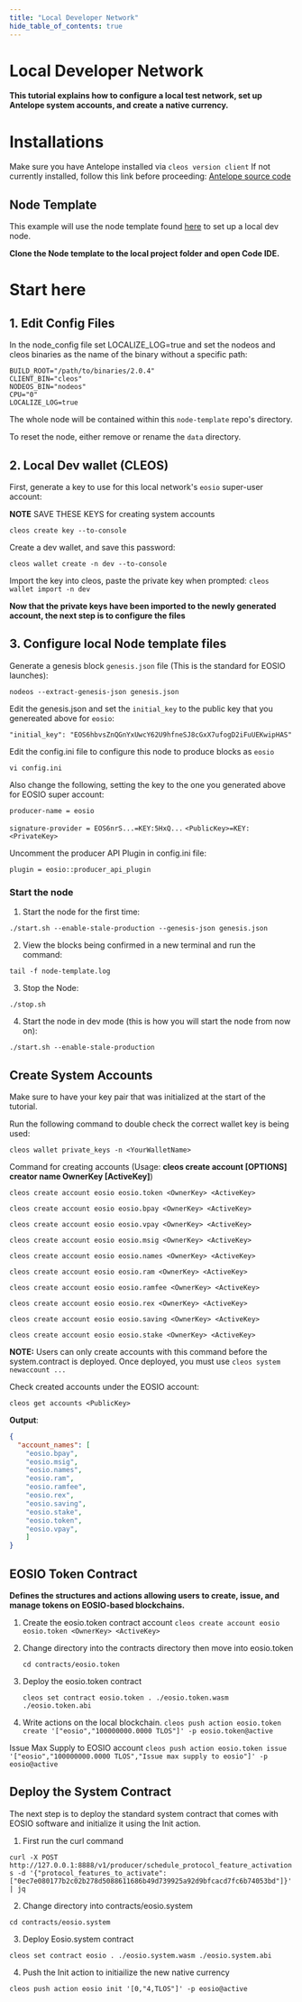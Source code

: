 ```yaml
---
title: "Local Developer Network"
hide_table_of_contents: true
---
```


# Local Developer Network 
__This tutorial explains how to configure a local test network, set up Antelope system accounts, and create a native currency.__

# Installations
Make sure you have Antelope installed via ```cleos version client``` 
If not currently installed, follow this link before proceeding: [Antelope source code](https://github.com/AntelopeIO/leap)

## Node Template
This example will use the node template found [here](https://github.com/telosnetwork/node-template) to set up a local dev node. 

__Clone the Node template to the local project folder and open Code IDE.__


# Start here

## 1. Edit Config Files
In the node_config file set LOCALIZE_LOG=true and set the nodeos and cleos binaries as the name of the binary without a specific path:

```
BUILD_ROOT="/path/to/binaries/2.0.4"
CLIENT_BIN="cleos"
NODEOS_BIN="nodeos"
CPU="0"
LOCALIZE_LOG=true
```
The whole node will be contained within this ```node-template``` repo's directory.

To reset the node, either remove or rename the ```data``` directory.

## 2. Local Dev wallet (CLEOS)
First, generate a key to use for this local network's ```eosio``` super-user account:

**NOTE** SAVE THESE KEYS for creating system accounts

```cleos create key --to-console ```

Create a dev wallet, and save this password: 

```cleos wallet create -n dev --to-console```


Import the key into cleos, paste the private key when prompted:
```cleos wallet import -n dev```


__Now that the private keys have been imported to the newly generated account, the next step is to configure the files__

## 3. Configure local Node template files 

Generate a genesis block ```genesis.json``` file (This is the standard for EOSIO launches):

``` nodeos --extract-genesis-json genesis.json ```

Edit the genesis.json and set the ```initial_key``` to the public key that you genereated above for ```eosio```: 

```"initial_key": "EOS6hbvsZnQGnYxUwcY62U9hfneSJ8cGxX7ufogD2iFuUEKwipHAS"```


Edit the config.ini file to configure this node to produce blocks as ```eosio```

```vi config.ini```

Also change the following, setting the key to the one you generated above for EOSIO super account:

```producer-name = eosio```

```signature-provider = EOS6nrS...=KEY:5HxQ...``` ```<PublicKey>=KEY:<PrivateKey>```

Uncomment the producer API Plugin in config.ini file:

```plugin = eosio::producer_api_plugin```

### Start the node
1. Start the node for the first time:

```./start.sh --enable-stale-production --genesis-json genesis.json```

2. View the blocks being confirmed in a new terminal and run the command:

```tail -f node-template.log```

3. Stop the Node:

```./stop.sh```

4. Start the node in dev mode (this is how you will start the node from now on):

```./start.sh --enable-stale-production```


## Create System Accounts
Make sure to have your key pair that was initialized at the start of the tutorial.

Run the following command to double check the correct wallet key is being used:

```cleos wallet private_keys -n <YourWalletName>```

Command for creating accounts (Usage: **cleos create account [OPTIONS] creator name OwnerKey [ActiveKey]**)


```cleos create account eosio eosio.token <OwnerKey> <ActiveKey>```

```cleos create account eosio eosio.bpay <OwnerKey> <ActiveKey>```

```cleos create account eosio eosio.vpay <OwnerKey> <ActiveKey>```

```cleos create account eosio eosio.msig <OwnerKey> <ActiveKey>```

```cleos create account eosio eosio.names <OwnerKey> <ActiveKey>```

```cleos create account eosio eosio.ram <OwnerKey> <ActiveKey>```

```cleos create account eosio eosio.ramfee <OwnerKey> <ActiveKey>```

```cleos create account eosio eosio.rex <OwnerKey> <ActiveKey>```

```cleos create account eosio eosio.saving <OwnerKey> <ActiveKey>```

```cleos create account eosio eosio.stake <OwnerKey> <ActiveKey>```

**NOTE:** Users can only create accounts with this command before the system.contract is deployed. Once deployed, you must use ```cleos system newaccount ...```

Check created accounts under the EOSIO account:

```cleos get accounts <PublicKey>```

**Output**: 
```json
{  
  "account_names": [  
    "eosio.bpay",  
    "eosio.msig",  
    "eosio.names",  
    "eosio.ram",  
    "eosio.ramfee",  
    "eosio.rex",  
    "eosio.saving",  
    "eosio.stake",  
    "eosio.token",  
    "eosio.vpay",  
    ]
}
```

## EOSIO Token Contract
__Defines the structures and actions allowing users to create, issue, and manage tokens on EOSIO-based blockchains.__
1. Create the eosio.token contract account
    ```cleos create account eosio eosio.token <OwnerKey> <ActiveKey>```

2. Change directory into the contracts directory then move into eosio.token

    ```cd contracts/eosio.token```
3. Deploy the eosio.token contract   

    ```cleos set contract eosio.token . ./eosio.token.wasm ./eosio.token.abi```  

4. Write actions on the local blockchain. 
```cleos push action eosio.token create '["eosio","100000000.0000 TLOS"]' -p eosio.token@active```

Issue Max Supply to EOSIO account
```cleos push action eosio.token issue '["eosio","100000000.0000 TLOS","Issue max supply to eosio"]' -p eosio@active```


## Deploy the System Contract 
The next step is to deploy the standard system contract that comes with EOSIO software and initialize it using the Init action. 

1. First run the curl command

```curl -X POST http://127.0.0.1:8888/v1/producer/schedule_protocol_feature_activations -d '{"protocol_features_to_activate": ["0ec7e080177b2c02b278d5088611686b49d739925a92d9bfcacd7fc6b74053bd"]}' | jq```

2. Change directory into contracts/eosio.system  

```cd contracts/eosio.system```

3. Deploy Eosio.system contract

```cleos set contract eosio . ./eosio.system.wasm ./eosio.system.abi```

4. Push the Init action to initiailize the new native currency

```cleos push action eosio init '[0,"4,TLOS"]' -p eosio@active```



